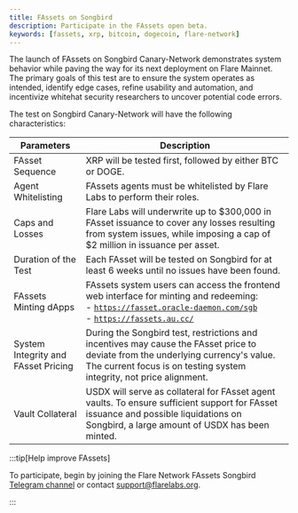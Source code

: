 ```yaml
---
title: FAssets on Songbird
description: Participate in the FAssets open beta.
keywords: [fassets, xrp, bitcoin, dogecoin, flare-network]
---
```



The launch of FAssets on Songbird Canary-Network demonstrates system behavior while paving the way for its next deployment on Flare Mainnet. The primary goals of this test are to ensure the system operates as intended, identify edge cases, refine usability and automation, and incentivize whitehat security researchers to uncover potential code errors.

The test on Songbird Canary-Network will have the following characteristics:

| Parameters                          | Description                                                                                                                                                                                                                              |
| ----------------------------------- | ---------------------------------------------------------------------------------------------------------------------------------------------------------------------------------------------------------------------------------------- |
| FAsset Sequence                     | XRP will be tested first, followed by either BTC or DOGE.                                                                                                                                                                                |
| Agent Whitelisting                  | FAssets agents must be whitelisted by Flare Labs to perform their roles.                                                                                                                                                                 |
| Caps and Losses                     | Flare Labs will underwrite up to \$300,000 in FAsset issuance to cover any losses resulting from system issues, while imposing a cap of $2 million in issuance per asset.                                                                |
| Duration of the Test                | Each FAsset will be tested on Songbird for at least 6 weeks until no issues have been found.                                                                                                                                             |
| FAssets Minting dApps               | FAssets system users can access the frontend web interface for minting and redeeming: <br/> - [`https://fasset.oracle-daemon.com/sgb`](https://fasset.oracle-daemon.com/sgb) <br /> - [`https://fassets.au.cc/`](https://fassets.au.cc/) |
| System Integrity and FAsset Pricing | During the Songbird test, restrictions and incentives may cause the FAsset price to deviate from the underlying currency's value. The current focus is on testing system integrity, not price alignment.                                 |
| Vault Collateral                    | USDX will serve as collateral for FAsset agent vaults. To ensure sufficient support for FAsset issuance and possible liquidations on Songbird, a large amount of USDX has been minted.                                                   |

:::tip[Help improve FAssets]

To participate, begin by joining the Flare Network FAssets Songbird [Telegram channel](https://t.me/FlareSupport) or contact [support@flarelabs.org](mailto:support@flarelabs.org).

<JiraIssueCollector />

:::
